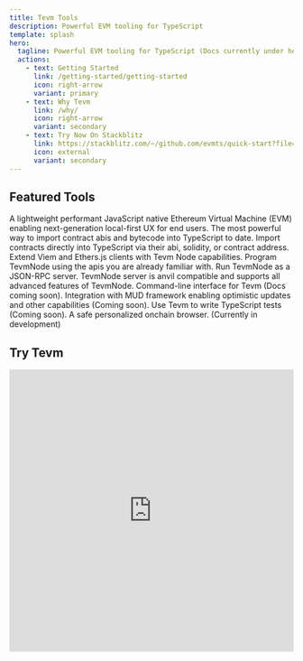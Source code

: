 ```yaml
---
title: Tevm Tools
description: Powerful EVM tooling for TypeScript
template: splash
hero:
  tagline: Powerful EVM tooling for TypeScript (Docs currently under heavy construction)
  actions:
    - text: Getting Started
      link: /getting-started/getting-started
      icon: right-arrow
      variant: primary
    - text: Why Tevm
      link: /why/
      icon: right-arrow
      variant: secondary
    - text: Try Now On Stackblitz
      link: https://stackblitz.com/~/github.com/evmts/quick-start?file=README.md
      icon: external
      variant: secondary
---
```



## Featured Tools

<CardGrid >
  <Card title="Tevm Node" icon="laptop">
     A lightweight performant JavaScript native Ethereum Virtual Machine (EVM) enabling next-generation local-first UX for end users.
  </Card>
  <Card title="Tevm Bundler" icon="puzzle">
    The most powerful way to import contract abis and bytecode into TypeScript to date. Import contracts directly into TypeScript via their abi, solidity, or contract address.
  </Card>
  <Card title="Tevm Viem" icon="external">
    Extend Viem and Ethers.js clients with Tevm Node capabilities. Program TevmNode using the apis you are already familiar with.
  </Card>
  <Card title="Tevm Server" icon="random">
    Run TevmNode as a JSON-RPC server. TevmNode server is anvil compatible and supports all advanced features of TevmNode.
  </Card>
  <Card title="Tevm CLI" icon="bars">
    Command-line interface for Tevm (Docs coming soon).
  </Card>
  <Card title="Tevm MUD" icon="external">
    Integration with MUD framework enabling optimistic updates and other capabilities (Coming soon).
  </Card>
  <Card title="Tevm Test" icon="approve-check">
    Use Tevm to write TypeScript tests (Coming soon).
  </Card>
  <Card title="Tevm.app" icon="star">
    A safe personalized onchain browser. (Currently in development)
  </Card>
</CardGrid>

## Try Tevm

<div style="height: 500px;">
  <iframe
    style="width: 100%; height: 100%; border: 0;"
    src="https://stackblitz.com/github/evmts/quick-start/tree/main?embed=1&file=src/main.ts&hideNavigation=1&hideDevTools=true&terminalHeight=0&ctl=1">
  </iframe>
</div>
